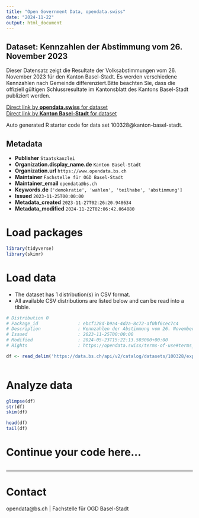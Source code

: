 ```yaml
---
title: "Open Government Data, opendata.swiss"
date: "2024-11-22"
output: html_document
---
```


## Dataset: Kennzahlen der Abstimmung vom 26. November 2023

Dieser Datensatz zeigt die Resultate der Volksabstimmungen vom 26. November 2023 für den Kanton Basel-Stadt. Es werden verschiedene Kennzahlen nach Gemeinde differenziert.Bitte beachten Sie, dass die offiziell gültigen Schlussresultate im Kantonsblatt des Kantons Basel-Stadt publiziert werden.

[Direct link by **opendata.swiss** for dataset](https://opendata.swiss/de/dataset/kennzahlen-der-abstimmung-vom-26-november-2023)<br>
[Direct link by **Kanton Basel-Stadt** for dataset](https://data.bs.ch/explore/dataset/100328/)

Auto generated R starter code for data set 100328@kanton-basel-stadt.

## Metadata

- **Publisher** `Staatskanzlei`
- **Organization.display_name.de** `Kanton Basel-Stadt`
- **Organization.url** `https://www.opendata.bs.ch`
- **Maintainer** `Fachstelle für OGD Basel-Stadt`
- **Maintainer_email** `opendata@bs.ch`
- **Keywords.de** `['demokratie', 'wahlen', 'teilhabe', 'abstimmung']`
- **Issued** `2023-11-25T00:00:00`
- **Metadata_created** `2023-11-27T02:26:20.948634`
- **Metadata_modified** `2024-11-22T02:06:42.064880`


# Load packages

```r

library(tidyverse)
library(skimr)

```

# Load data

-   The dataset has 1 distribution(s) in CSV format.
-   All available CSV distributions are listed below and can be read into a tibble.

```r

# Distribution 0
# Package_id               : ebcf128d-b9a4-4d2a-8c72-af0bf6cec7c4
# Description              : Kennzahlen der Abstimmung vom 26. November 2023 (csv)
# Issued                   : 2023-11-25T00:00:00
# Modified                 : 2024-05-23T15:22:13.503000+00:00
# Rights                   : https://opendata.swiss/terms-of-use#terms_by

df <- read_delim('https://data.bs.ch/api/v2/catalog/datasets/100328/exports/csv?use_labels=true')



```

# Analyze data

```r

glimpse(df)
str(df)
skim(df)

head(df)
tail(df)

```

# Continue your code here...

```r

```

------------------------------------------------------------------------

# Contact

opendata@bs.ch | Fachstelle für OGD Basel-Stadt
